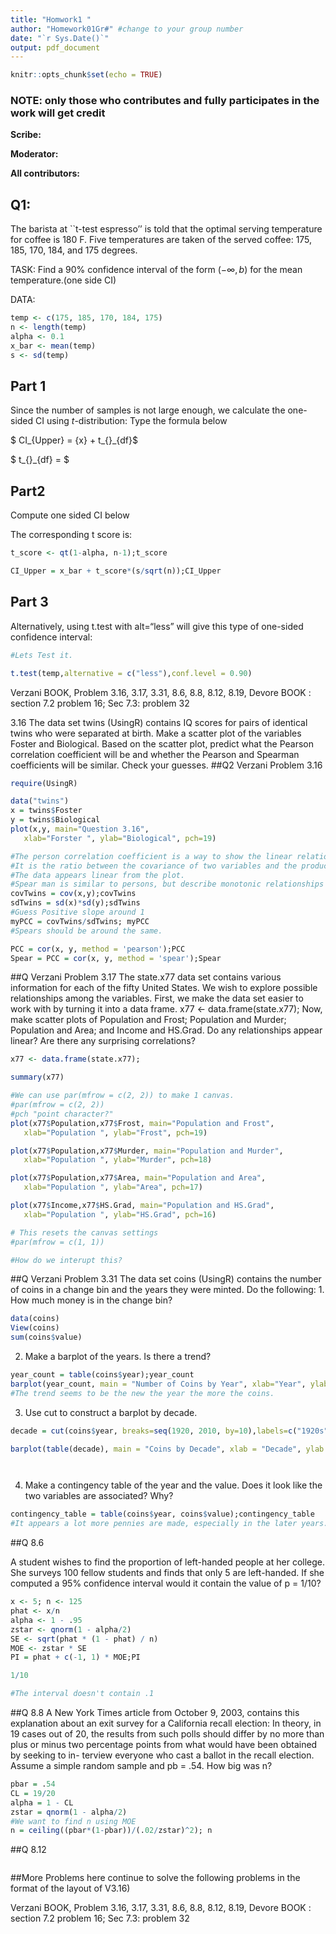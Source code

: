 ```yaml
---
title: "Homwork1 "
author: "Homework01Gr#" #change to your group number
date: "`r Sys.Date()`"
output: pdf_document
---
```


```r
knitr::opts_chunk$set(echo = TRUE)
```

### NOTE: only those who contributes and fully participates in the work will get credit

**Scribe:**

**Moderator:**

**All contributors:**






## Q1:

The barista at ``t-test espresso'' is told that the optimal serving temperature for coffee is 180 F. Five temperatures are taken of the served coffee: 175, 185, 170, 184, and 175 degrees. 

TASK: Find a 90% confidence interval of the form $(-\infty, b)$ for the mean temperature.(one side CI)

DATA:
```r
temp <- c(175, 185, 170, 184, 175)
n <- length(temp)
alpha <- 0.1
x_bar <- mean(temp)
s <- sd(temp)

```

## Part 1

Since the number of samples is not large enough, we calculate the one-sided CI using $t$-distribution:
Type the formula below

$ CI_{Upper} = \bar{x} + t_{\alpha}_{df}\frac{s}{sqrt{n}}\$

$ t_{\alpha}_{df} = \frac{\bar{x}-\mu}{\frac{s}{sqrt{n}}}\$


## Part2
Compute one sided CI below

The corresponding t score is:
```r
t_score <- qt(1-alpha, n-1);t_score

CI_Upper = x_bar + t_score*(s/sqrt(n));CI_Upper

```

## Part 3
Alternatively, using t.test with alt="less" will give this type of one-sided confidence interval:
```r
#Lets Test it.

t.test(temp,alternative = c("less"),conf.level = 0.90)
```



Verzani BOOK,  Problem 3.16,  3.17,  3.31,   8.6,   8.8,   8.12,  8.19,
Devore BOOK : section 7.2 problem 16; Sec 7.3: problem 32

3.16 The data set twins (UsingR) contains IQ scores for pairs of identical twins who were separated at birth. Make a scatter plot of the variables Foster and Biological. Based on the scatter plot, predict what the Pearson correlation coefficient will be and whether the Pearson and Spearman coefficients will be similar. Check your guesses.
##Q2  Verzani Problem 3.16
```r
require(UsingR)

data("twins")
x = twins$Foster
y = twins$Biological
plot(x,y, main="Question 3.16",
   xlab="Forster ", ylab="Biological", pch=19)

#The person correlation coefficient is a way to show the linear relationship between two varibles.
#It is the ratio between the covariance of two variables and the product of their standard deviations
#The data appears linear from the plot.
#Spear man is similar to persons, but describe monotonic relationships which is similar to linear relationships but outliers become very apparent. There are no outliers really so they should be around the same. 
covTwins = cov(x,y);covTwins
sdTwins = sd(x)*sd(y);sdTwins
#Guess Positive slope around 1
myPCC = covTwins/sdTwins; myPCC
#Spears should be around the same.

PCC = cor(x, y, method = 'pearson');PCC
Spear = PCC = cor(x, y, method = 'spear');Spear

```
##Q Verzani Problem 3.17
The state.x77 data set contains various information for each of the fifty United States. We wish to explore possible relationships among the variables. First, we make the data set easier to work with by turning it into a data frame.
x77 <- data.frame(state.x77);
Now, make scatter plots of Population and Frost; Population and Murder; Population and Area; and Income and HS.Grad. Do any relationships appear linear? Are there any surprising correlations?

```r
x77 <- data.frame(state.x77);

summary(x77)

#We can use par(mfrow = c(2, 2)) to make 1 canvas.
#par(mfrow = c(2, 2))
#pch "point character?"
plot(x77$Population,x77$Frost, main="Population and Frost",
   xlab="Population ", ylab="Frost", pch=19)

plot(x77$Population,x77$Murder, main="Population and Murder",
   xlab="Population ", ylab="Murder", pch=18)

plot(x77$Population,x77$Area, main="Population and Area",
   xlab="Population ", ylab="Area", pch=17)

plot(x77$Income,x77$HS.Grad, main="Population and HS.Grad",
   xlab="Population ", ylab="HS.Grad", pch=16)

# This resets the canvas settings
#par(mfrow = c(1, 1))

#How do we interupt this? 

```
##Q  Verzani Problem 3.31
The data set coins (UsingR) contains the number of coins in a change bin and the years they were minted. Do the following:
1. How much money is in the change bin?
```r
data(coins)
View(coins)
sum(coins$value)

```
2. Make a barplot of the years. Is there a trend?
```r
year_count = table(coins$year);year_count
barplot(year_count, main = "Number of Coins by Year", xlab="Year", ylab="Count")
#The trend seems to be the new the year the more the coins. 
```
3. Use cut to construct a barplot by decade.
```r
decade = cut(coins$year, breaks=seq(1920, 2010, by=10),labels=c("1920s","1930s","1940s","1950s","1960s","1970s","1980s","1990s","2000s"))

barplot(table(decade), main = "Coins by Decade", xlab = "Decade", ylab = "Count")




```
4. Make a contingency table of the year and the value. Does it look like the two variables are associated? Why?

```r

contingency_table = table(coins$year, coins$value);contingency_table
#It appears a lot more pennies are made, especially in the later years.
```
##Q 8.6

 A student wishes to find the proportion of left-handed people at her college. She surveys 100 fellow students and finds that only 5 are left-handed. If she computed a 95% confidence interval would it contain the value of p = 1/10?
 
```r
x <- 5; n <- 125
phat <- x/n
alpha <- 1 - .95
zstar <- qnorm(1 - alpha/2)
SE <- sqrt(phat * (1 - phat) / n)
MOE <- zstar * SE
PI = phat + c(-1, 1) * MOE;PI

1/10

#The interval doesn't contain .1

```
##Q 8.8
A New York Times article from October 9, 2003, contains this explanation
about an exit survey for a California recall election:
In theory, in 19 cases out of 20, the results from such polls should differ by no more than plus or minus two percentage points from what would have been obtained by seeking to in- terview everyone who cast a ballot in the recall election.
Assume a simple random sample and pb = .54. How big was n?

```r
pbar = .54
CL = 19/20
alpha = 1 - CL
zstar = qnorm(1 - alpha/2)
#We want to find n using MOE
n = ceiling((pbar*(1-pbar))/(.02/zstar)^2); n

```
##Q 8.12

```r



```
##More Problems here 
continue to solve the following problems in  the format of the layout of V3.16)

Verzani BOOK,  Problem 3.16,  3.17,  3.31,   8.6,   8.8,   8.12,  8.19,
Devore BOOK : section 7.2 problem 16; Sec 7.3: problem 32



